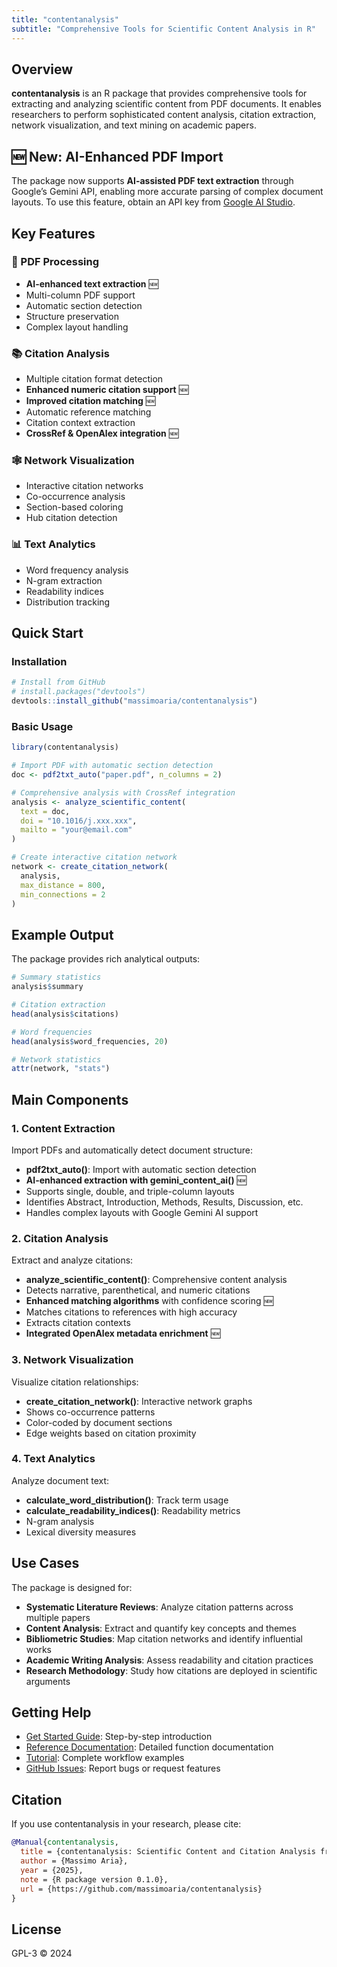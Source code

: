 ```yaml
---
title: "contentanalysis"
subtitle: "Comprehensive Tools for Scientific Content Analysis in R"
---
```


## Overview

**contentanalysis** is an R package that provides comprehensive tools for extracting and analyzing scientific content from PDF documents. It enables researchers to perform sophisticated content analysis, citation extraction, network visualization, and text mining on academic papers.

::: callout-note
## 🆕 New: AI-Enhanced PDF Import

The package now supports **AI-assisted PDF text extraction** through Google's Gemini API, enabling more accurate parsing of complex document layouts. To use this feature, obtain an API key from [Google AI Studio](https://aistudio.google.com/apikey).
:::

## Key Features

::::::: grid
::: g-col-6
### 📄 PDF Processing

-   **AI-enhanced text extraction** 🆕
-   Multi-column PDF support
-   Automatic section detection
-   Structure preservation
-   Complex layout handling
:::

::: g-col-6
### 📚 Citation Analysis

-   Multiple citation format detection
-   **Enhanced numeric citation support** 🆕
-   **Improved citation matching** 🆕
-   Automatic reference matching
-   Citation context extraction
-   **CrossRef & OpenAlex integration** 🆕
:::

::: g-col-6
### 🕸️ Network Visualization

-   Interactive citation networks
-   Co-occurrence analysis
-   Section-based coloring
-   Hub citation detection
:::

::: g-col-6
### 📊 Text Analytics

-   Word frequency analysis
-   N-gram extraction
-   Readability indices
-   Distribution tracking
:::
:::::::

## Quick Start

### Installation

``` r
# Install from GitHub
# install.packages("devtools")
devtools::install_github("massimoaria/contentanalysis")
```

### Basic Usage

``` r
library(contentanalysis)

# Import PDF with automatic section detection
doc <- pdf2txt_auto("paper.pdf", n_columns = 2)

# Comprehensive analysis with CrossRef integration
analysis <- analyze_scientific_content(
  text = doc,
  doi = "10.1016/j.xxx.xxx",
  mailto = "your@email.com"
)

# Create interactive citation network
network <- create_citation_network(
  analysis,
  max_distance = 800,
  min_connections = 2
)
```

## Example Output

The package provides rich analytical outputs:

```r
# Summary statistics
analysis$summary

# Citation extraction
head(analysis$citations)

# Word frequencies
head(analysis$word_frequencies, 20)

# Network statistics
attr(network, "stats")
```

## Main Components

### 1. Content Extraction

Import PDFs and automatically detect document structure:

-   **pdf2txt_auto()**: Import with automatic section detection
-   **AI-enhanced extraction with gemini_content_ai()** 🆕
-   Supports single, double, and triple-column layouts
-   Identifies Abstract, Introduction, Methods, Results, Discussion, etc.
-   Handles complex layouts with Google Gemini AI support

### 2. Citation Analysis

Extract and analyze citations:

-   **analyze_scientific_content()**: Comprehensive content analysis
-   Detects narrative, parenthetical, and numeric citations
-   **Enhanced matching algorithms** with confidence scoring 🆕
-   Matches citations to references with high accuracy
-   Extracts citation contexts
-   **Integrated OpenAlex metadata enrichment** 🆕

### 3. Network Visualization

Visualize citation relationships:

-   **create_citation_network()**: Interactive network graphs
-   Shows co-occurrence patterns
-   Color-coded by document sections
-   Edge weights based on citation proximity

### 4. Text Analytics

Analyze document text:

-   **calculate_word_distribution()**: Track term usage
-   **calculate_readability_indices()**: Readability metrics
-   N-gram analysis
-   Lexical diversity measures

## Use Cases

The package is designed for:

-   **Systematic Literature Reviews**: Analyze citation patterns across multiple papers
-   **Content Analysis**: Extract and quantify key concepts and themes
-   **Bibliometric Studies**: Map citation networks and identify influential works
-   **Academic Writing Analysis**: Assess readability and citation practices
-   **Research Methodology**: Study how citations are deployed in scientific arguments

## Getting Help

-   [Get Started Guide](get-started.qmd): Step-by-step introduction
-   [Reference Documentation](reference/): Detailed function documentation
-   [Tutorial](tutorial.qmd): Complete workflow examples
-   [GitHub Issues](https://github.com/yourusername/contentanalysis/issues): Report bugs or request features

## Citation

If you use contentanalysis in your research, please cite:

``` bibtex
@Manual{contentanalysis,
  title = {contentanalysis: Scientific Content and Citation Analysis from PDF Documents},
  author = {Massimo Aria},
  year = {2025},
  note = {R package version 0.1.0},
  url = {https://github.com/massimoaria/contentanalysis}
}
```

## License

GPL-3 © 2024
